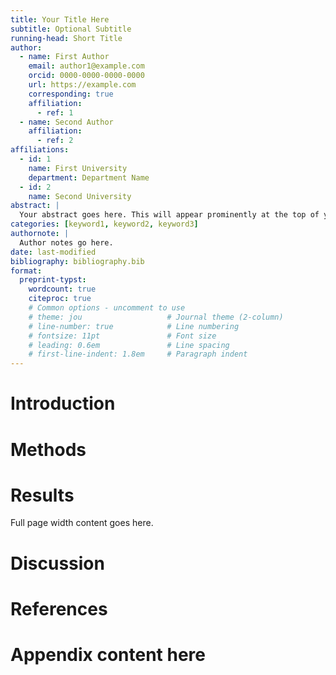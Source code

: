 ```yaml
---
title: Your Title Here
subtitle: Optional Subtitle
running-head: Short Title
author:
  - name: First Author
    email: author1@example.com
    orcid: 0000-0000-0000-0000
    url: https://example.com
    corresponding: true
    affiliation:
      - ref: 1
  - name: Second Author
    affiliation:
      - ref: 2
affiliations:
  - id: 1
    name: First University
    department: Department Name
  - id: 2
    name: Second University
abstract: |
  Your abstract goes here. This will appear prominently at the top of your document.
categories: [keyword1, keyword2, keyword3]
authornote: |
  Author notes go here.
date: last-modified
bibliography: bibliography.bib
format:
  preprint-typst:
    wordcount: true
    citeproc: true
    # Common options - uncomment to use
    # theme: jou                   # Journal theme (2-column)
    # line-number: true            # Line numbering
    # fontsize: 11pt               # Font size
    # leading: 0.6em               # Line spacing
    # first-line-indent: 1.8em     # Paragraph indent
---
```


# Introduction

# Methods

# Results

:::: {.place arguments='top, scope: "parent", float: true'}

Full page width content goes here.

::::

# Discussion

# References

:::{#refs}
:::

```{=typst}
#show: appendix.with()
```
# Appendix content here
